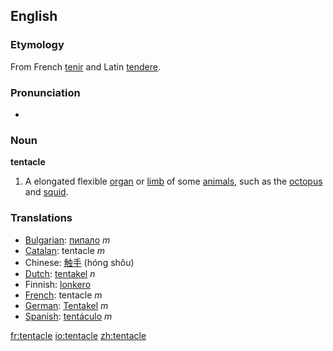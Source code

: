 ==English==
===Etymology===
From French [[tenir]] and Latin [[tendere]].

===Pronunciation===
*{{audio|en-us-tentacle.ogg|Audio (US)}}

===Noun===
'''tentacle'''
#A elongated flexible [[organ]] or [[limb]] of some [[animal]]s, such as the [[octopus]] and [[squid]].

===Translations===

*[[Bulgarian]]: [[пипало]] ''m''
*[[Catalan]]: tentacle ''m''
*Chinese: [[触手]] (hóng shǒu)
*[[Dutch]]: [[tentakel]] ''n''
*Finnish: [[lonkero]]
*[[French]]: tentacle ''m''
*[[German]]: [[Tentakel]] ''m''
*[[Spanish]]: [[tentáculo]] ''m''

[[fr:tentacle]]
[[io:tentacle]]
[[zh:tentacle]]